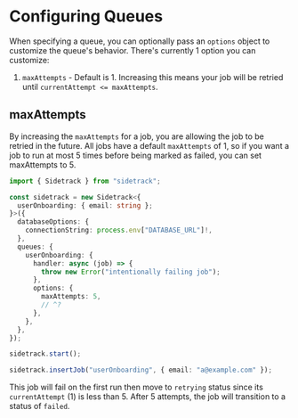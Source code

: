 # Configuring Queues

When specifying a queue, you can optionally pass an `options` object to customize the queue's behavior.
There's currently 1 option you can customize:

1. `maxAttempts` - Default is 1. Increasing this means your job will be retried until `currentAttempt <= maxAttempts`.

## maxAttempts

By increasing the `maxAttempts` for a job, you are allowing the job to be retried in the future. All jobs have a default `maxAttempts` of 1, so if you want a job to run at most 5 times before being marked as failed, you can set maxAttempts to 5.

```ts twoslash
import { Sidetrack } from "sidetrack";

const sidetrack = new Sidetrack<{
  userOnboarding: { email: string };
}>({
  databaseOptions: {
    connectionString: process.env["DATABASE_URL"]!,
  },
  queues: {
    userOnboarding: {
      handler: async (job) => {
        throw new Error("intentionally failing job");
      },
      options: {
        maxAttempts: 5,
        // ^?
      },
    },
  },
});

sidetrack.start();

sidetrack.insertJob("userOnboarding", { email: "a@example.com" });
```

This job will fail on the first run then move to `retrying` status since its `currentAttempt` (1) is less than 5. After 5 attempts, the job will transition to a status of `failed`.
